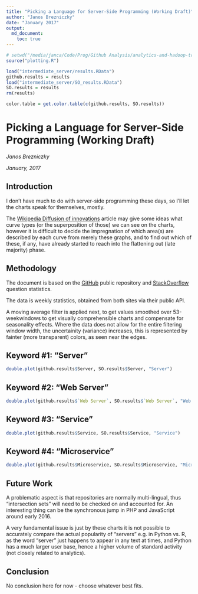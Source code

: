 ```yaml
---
title: "Picking a Language for Server-Side Programming (Working Draft)"
author: "Janos Brezniczky"
date: "January 2017"
output:
  md_document:
    toc: true
---
```


```r
# setwd("/media/janca/Code/Prog/Github Analysis/analytics-and-hadoop-trends/github-trends/")
source("plotting.R")

load("intermediate_server/results.RData")
github.results = results
load("intermediate_server/SO_results.RData")
SO.results = results
rm(results)

color.table = get.color.table(c(github.results, SO.results))
```

# Picking a Language for Server-Side Programming (Working Draft)

_Janos Brezniczky_

_January, 2017_

## Introduction

I don't have much to do with server-side programming these days, so I'll
let the charts speak for themselves, mostly.

The [Wikipedia Diffusion of
innovations](https://en.wikipedia.org/wiki/Diffusion_of_innovations)
article may give some ideas what curve types (or the superposition of those)
we can see on the charts, however it is difficult to decide the impregnation 
of which area(s) are described by each curve from merely these graphs, 
and to find out which of these, if any, have already started to reach 
into the flattening out (late majority) phase.

## Methodology

The document is based on the [GitHub](http://github.com) public
repository and [StackOverflow](http://stackoverflow.com) question 
statistics.

The data is weekly statistics, obtained from both sites via their public API.

A moving average filter is applied next, to get values smoothed 
over 53-weekwindows to get visually comprehensible charts and 
compensate for seasonality effects. Where the data does not 
allow for the entire filtering window width, the uncertainity (variance)
increases, this is represented by fainter (more transparent) colors, 
as seen near the edges.

## Keyword #1: "Server"

```r
double.plot(github.results$Server, SO.results$Server, "Server")
```

## Keyword #2: "Web Server"

```r
double.plot(github.results$`Web Server`, SO.results$`Web Server`, "Web Server")
```

## Keyword #3: "Service"

```r
double.plot(github.results$Service, SO.results$Service, "Service")
```

## Keyword #4: "Microservice"

```r
double.plot(github.results$Microservice, SO.results$Microservice, "Microservice")
```

## Future Work

A problematic aspect is that repositories are normally multi-lingual, thus "intersection sets" will need to be checked on and accounted for.
An interesting thing can be the synchronous jump in PHP and JavaScript around early 2016.

A very fundamental issue is just by these charts it is not possible to accurately compare the actual popularity of "servers" e.g. in Python vs. R, as the word "server" just happens to appear in any text at times, and Python has a much larger user base, hence a higher volume of standard activity (not closely related to analytics).

## Conclusion

No conclusion here for now - choose whatever best fits.
